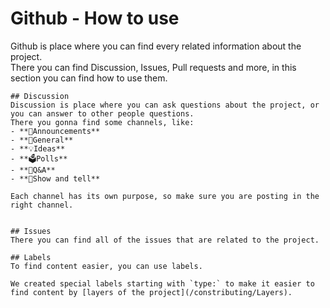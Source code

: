 # Github - How to use

Github is place where you can find every related information about the project.<br/> There you can find Discussion,
Issues, Pull requests and more, in this section you can find how to use them.

    ## Discussion
    Discussion is place where you can ask questions about the project, or you can answer to other people questions.
    There you gonna find some channels, like:
    - **📣Announcements**
    - **💬General**
    - **💡Ideas**
    - **🗳️Polls**
    - **🙏Q&A**
    - **🙌Show and tell**

    Each channel has its own purpose, so make sure you are posting in the right channel.


    ## Issues
    There you can find all of the issues that are related to the project.

    ## Labels
    To find content easier, you can use labels.

    We created special labels starting with `type:` to make it easier to find content by [layers of the project](/constributing/Layers).
